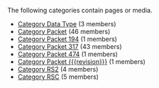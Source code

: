 <!-- DO NOT EDIT THIS FILE, CODE AUTOMATICALLY GENERATED BY category.sh -->
The following categories contain pages or media.
* [[Category Data Type]] (3 members)
* [[Category Packet]] (46 members)
* [[Category Packet 194]] (1 members)
* [[Category Packet 317]] (43 members)
* [[Category Packet 474]] (1 members)
* [[Category Packet {{{revision}}}]] (1 members)
* [[Category RS2]] (4 members)
* [[Category RSC]] (5 members)
